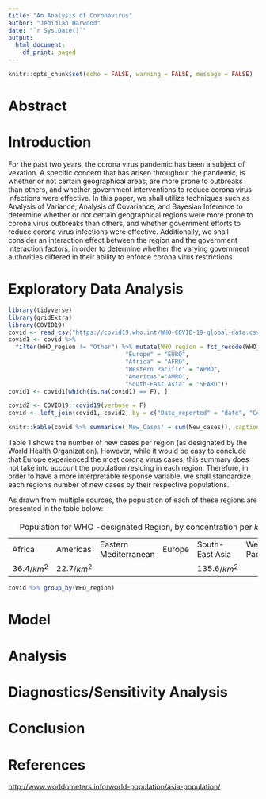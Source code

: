 ```yaml
---
title: "An Analysis of Coronavirus"
author: "Jedidiah Harwood"
date: "`r Sys.Date()`"
output:
  html_document:
    df_print: paged
---
```


```r
knitr::opts_chunk$set(echo = FALSE, warning = FALSE, message = FALSE)
```

# Abstract

# Introduction

For the past two years, the corona virus pandemic has been a subject of vexation. A specific concern that has arisen throughout the pandemic, is whether or not certain geographical areas, are more prone to outbreaks than others, and whether government interventions to reduce corona virus infections were effective. In this paper, we shall utilize techniques such as Analysis of Variance, Analysis of Covariance, and Bayesian Inference to determine whether or not certain geographical regions were more prone to corona virus outbreaks than others, and whether government efforts to reduce corona virus infections were effective. Additionally, we shall consider an interaction effect between the region and the government interaction factors, in order to determine whether the varying government authorities differed in their ability to enforce corona virus restrictions.

# Exploratory Data Analysis

```r
library(tidyverse)
library(gridExtra)
library(COVID19)
covid <- read_csv("https://covid19.who.int/WHO-COVID-19-global-data.csv")
covid1 <- covid %>% 
  filter(WHO_region != "Other") %>% mutate(WHO_region = fct_recode(WHO_region, "Eastern Mediterranean"="EMRO",
                                 "Europe" = "EURO",
                                 "Africa" = "AFRO",
                                 "Western Pacific" = "WPRO",
                                 "Americas"="AMRO",
                                 "South-East Asia" = "SEARO")) 
covid1 <- covid1[which(is.na(covid1) == F), ]

covid2 <- COVID19::covid19(verbose = F) 
covid <- left_join(covid1, covid2, by = c("Date_reported" = "date", "Country_code" = "iso_alpha_2")) %>% filter(!is.na(New_cases)) %>% group_by(WHO_region) 
```

```r
knitr::kable(covid %>% summarise('New_Cases' = sum(New_cases)), caption = "Table 1: Number of New Cases by Region", col.names = c("Region", "New Cases"))
```

Table 1 shows the number of new cases per region (as designated by the World Health Organization). However, while it would be easy to conclude that Europe experienced the most corona virus cases, this summary does not take into account the population residing in each region. Therefore, in order to have a more interpretable response variable, we shall standardize each region's number of new cases by their respective populations.

As drawn from multiple sources, the population of each of these regions are presented in the table below:

|             |             |                       |        |                 |                 |
|-------------|-------------|-----------------------|--------|-----------------|-----------------|
| Africa      | Americas    | Eastern Mediterranean | Europe | South-East Asia | Western Pacific |
| 36.4/$km^2$ | 22.7/$km^2$ |                       |        | 135.6/$km^2$    |                 |

: Population for WHO -designated Region, by concentration per $km^2$

```r
covid %>% group_by(WHO_region)
```

# Model

# Analysis

# Diagnostics/Sensitivity Analysis

# Conclusion

# References

<http://www.worldometers.info/world-population/asia-population/>

